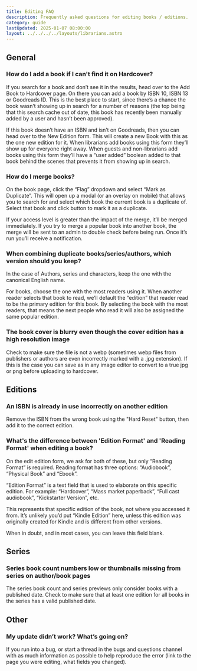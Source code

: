 ```yaml
---
title: Editing FAQ
description: Frequently asked questions for editing books / editions.
category: guide
lastUpdated: 2025-01-07 08:00:00
layout: ../../../../layouts/librarians.astro
---
```


## General
### How do I add a book if I can't find it on Hardcover?
If you search for a book and don’t see it in the results, head over to the Add Book to Hardcover page. On there you can add a book by ISBN 10, ISBN 13 or Goodreads ID. This is the best place to start, since there’s a chance the book wasn’t showing up in search for a number of reasons (the top being that this search cache out of date, this book has recently been manually added by a user and hasn’t been approved).

If this book doesn’t have an ISBN and isn’t on Goodreads, then you can head over to the New Edition form. This will create a new Book with this as the one new edition for it. When librarians add books using this form they’ll show up for everyone right away. When guests and non-librarians add books using this form they’ll have a “user added” boolean added to that book behind the scenes that prevents it from showing up in search.

### How do I merge books?
On the book page, click the “Flag” dropdown and select “Mark as Duplicate”. This will open up a modal (or an overlay on mobile) that allows you to search for and select which book the current book is a duplicate of. Select that book and click button to mark it as a duplicate.

If your access level is greater than the impact of the merge, it’ll be merged immediately. If you try to merge a popular book into another book, the merge will be sent to an admin to double check before being run. Once it’s run you’ll receive a notification.

### When combining duplicate books/series/authors, which version should you keep?
In the case of Authors, series and characters, keep the one with the canonical English name.

For books, choose the one with the most readers using it. When another reader selects that book to read, we’ll default the “edition” that reader read to be the primary edition for this book. By selecting the book with the most readers, that means the next people who read it will also be assigned the same popular edition.

### The book cover is blurry even though the cover edition has a high resolution image
Check to make sure the file is not a webp (sometimes webp files from publishers or authors are even incorrectly marked with a .jpg extension). If this is the case you can save as in any image editor to convert to a true jpg or png before uploading to hardcover.

## Editions
### An ISBN is already in use incorrectly on another edition
Remove the ISBN from the wrong book using the "Hard Reset" button, then add it to the correct edition.

### What's the difference between 'Edition Format' and 'Reading Format' when editing a book?
On the edit edition form, we ask for both of these, but only “Reading Format” is required. Reading format has three options: “Audiobook”, “Physical Book” and “Ebook”.

“Edition Format” is a text field that is used to elaborate on this specific edition. For example: “Hardcover”, “Mass market paperback”, “Full cast audiobook”, “Kickstarter Version”, etc.

This represents that specific edition of the book, not where you accessed it from. It’s unlikely you’d put “Kindle Edition” here, unless this edition was originally created for Kindle and is different from other versions.

When in doubt, and in most cases, you can leave this field blank.

## Series
### Series book count numbers low or thumbnails missing from series on author/book pages
The series book count and series previews only consider books with a published date. Check to make sure that at least one edition for all books in the series has a valid published date.

## Other
### My update didn’t work? What’s going on?
If you run into a bug, or start a thread in the bugs and questions channel with as much information as possible to help reproduce the error (link to the page you were editing, what fields you changed).